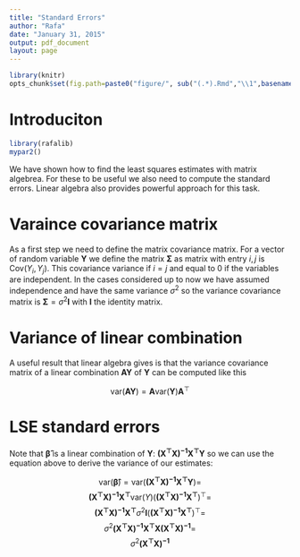 ```yaml
---
title: "Standard Errors"
author: "Rafa"
date: "January 31, 2015"
output: pdf_document
layout: page
---
```


```r
library(knitr)
opts_chunk$set(fig.path=paste0("figure/", sub("(.*).Rmd","\\1",basename(knitr:::knit_concord$get('infile'))), "-"))
```

# Introduciton

```r
library(rafalib)
mypar2()
```

We have shown how to find the least squares estimates with matrix algebrea. For these to be useful we also need to compute the standard errors. Linear algebra also provides powerful approach for this task. 

# Varaince covariance matrix

As a first step we need to define the matrix covariance matrix. For a vector of random variable $\mathbf{Y}$ we define the matrix $\boldsymbol{\Sigma}$ as matrix with entry $i,j$ is $\mbox{Cov}(Y_i,Y_j)$. This  covariance variance if $i=j$ and equal to 0 if the variables are independent. In the cases considered up to now we have assumed independence and have the same variance $\sigma^2$ so the variance covariance matrix is $\boldsymbol{\Sigma} = \sigma^2 \mathbf{I}$ with $\mathbf{I}$ the identity matrix.

# Variance of linear combination 

A useful result that linear algebra gives is that the variance covariance matrix of a linear combination $\mathbf{AY}$ of $\mathbf{Y}$ can be computed like this

$$
\mbox{var}(\mathbf{AY}) = \mathbf{A}\mbox{var}(\mathbf{Y}) \mathbf{A}^\top 
$$


# LSE standard errors

Note that $\boldsymbol{\hat{\beta}}$ is a linear combination of $\mathbf{Y}$: $\mathbf{(X^\top X)^{-1}X^\top Y}$ so we can use the equation above to derive the variance of our estimates:

$$
\mbox{var}(\boldsymbol{\hat{\beta}}) = \mbox{var}( \mathbf{(X^\top X)^{-1}X^\top Y} ) =  $$
$$\mathbf{(X^\top X)^{-1} X^\top} \mbox{var}(Y) (\mathbf{(X^\top X)^{-1} X^\top})^\top = $$
$$\mathbf{(X^\top X)^{-1} X^\top} \sigma^2 \mathbf{I} (\mathbf{(X^\top X)^{-1} X^\top})^\top = $$
$$\sigma^2 \mathbf{(X^\top X)^{-1} X^\top}\mathbf{X} \mathbf{(X^\top X)^{-1}} = $$
$$\sigma^2\mathbf{(X^\top X)^{-1}}$$





